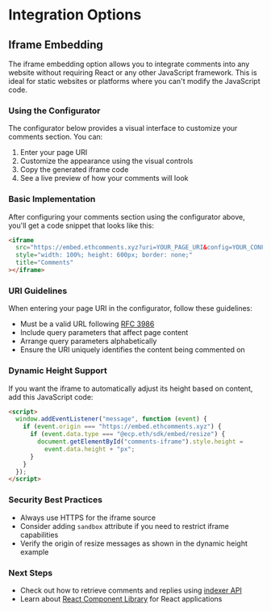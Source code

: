 
# Integration Options

## Iframe Embedding

The iframe embedding option allows you to integrate comments into any website without requiring React or any other JavaScript framework. This is ideal for static websites or platforms where you can't modify the JavaScript code.

### Using the Configurator

The configurator below provides a visual interface to customize your comments section. You can:

1. Enter your page URI
2. Customize the appearance using the visual controls
3. Copy the generated iframe code
4. See a live preview of how your comments will look

<IframeConfigurator />

### Basic Implementation

After configuring your comments section using the configurator above, you'll get a code snippet that looks like this:

```html
<iframe
  src="https://embed.ethcomments.xyz?uri=YOUR_PAGE_URI&config=YOUR_CONFIG"
  style="width: 100%; height: 600px; border: none;"
  title="Comments"
></iframe>
```

### URI Guidelines

When entering your page URI in the configurator, follow these guidelines:

- Must be a valid URL following [RFC 3986](https://datatracker.ietf.org/doc/html/rfc3986)
- Include query parameters that affect page content
- Arrange query parameters alphabetically
- Ensure the URI uniquely identifies the content being commented on

### Dynamic Height Support

If you want the iframe to automatically adjust its height based on content, add this JavaScript code:

```html
<script>
  window.addEventListener("message", function (event) {
    if (event.origin === "https://embed.ethcomments.xyz") {
      if (event.data.type === "@ecp.eth/sdk/embed/resize") {
        document.getElementById("comments-iframe").style.height =
          event.data.height + "px";
      }
    }
  });
</script>
```

### Security Best Practices

- Always use HTTPS for the iframe source
- Consider adding `sandbox` attribute if you need to restrict iframe capabilities
- Verify the origin of resize messages as shown in the dynamic height example

### Next Steps

- Check out how to retrieve comments and replies using [indexer API](/integration-options/indexer-api)
- Learn about [React Component Library](/integration-options/react-component-library) for React applications
